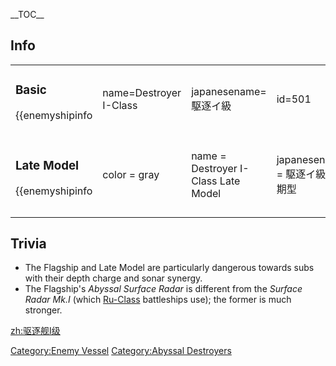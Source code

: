 __TOC__
==Info==
{|
|-
| valign="top" |
===Basic===
{{enemyshipinfo
| name=Destroyer I-Class
| japanesename=駆逐イ級
| id=501
| image=[[File:I-n.png|218px]]
| color=gray
| type=Destroyer
| class=Abyssal
| hp=20
| firepower=5
| armor=5
| torpedo=15
| evasion=14
| AA=6
| aircraft=0
| speed=Fast
| LOS=3
| ASW=25
| range=Short
| luck=1
| slot=2
| time=''unbuildable''
| slot1=[[List_of_equipment_used_by_the_enemy|5inch Single Cannon]]
| slot2=-Unequipped-
| slot3=-Locked-
| slot4=-Locked-
}}
| style="width: 25px;"|
| valign="top" |
===Elite===
{{enemyshipinfo
| name=Destroyer I-Class Elite
| japanesename=駆逐イ級 elite
| id=514
| image=[[File:I-e.png|218px]]
| color=red
| type=Destroyer
| class=Abyssal
| hp=30
| firepower=15
| armor=12
| torpedo=32
| evasion=30
| AA=10
| aircraft=0
| speed=Fast
| LOS=6
| ASW=35
| range=Short
| luck=10
| slot=2
| time=''unbuildable''
| slot1=[[List_of_equipment_used_by_the_enemy|5inch Single Cannon]]
| slot2=[[List_of_equipment_used_by_the_enemy|21inch Torpedo Mk.II]]
| slot3=-Locked-
| slot4=-Locked-
}}
| style="width: 25px;"|
| valign="top" |
===Flagship===
{{enemyshipinfo
| name=Destroyer I-Class Flagship
| japanesename=駆逐イ級 flagship
| id=564
| image=[[File:I_f.png|218px]]
| color=yellow
| type=Destroyer
| class=Abyssal
| hp=39
| firepower=32
| armor=24
| torpedo=60
| evasion=60
| AA=24
| aircraft=0
| speed=Fast
| LOS=10
| ASW=60
| range=Short
| luck=1
| slot=3
| time=''unbuildable''
| slot1=[[List_of_equipment_used_by_the_enemy|Abyssal Surface Radar]]
| slot2=[[List_of_equipment_used_by_the_enemy|Abyssal Sonar Mk.II]]
| slot3=[[List_of_equipment_used_by_the_enemy|Abyssal Depth Charge]]
| slot4=-Locked-
}}
|-
| valign="top" |
===Late Model===
{{enemyshipinfo
|color = gray
|name = Destroyer I-Class Late Model
|japanesename = 駆逐イ級後期型 
|image = [[File:575.png|305px]]
|id = 575 
|class = Abyssal
|type = Destroyer 
|hp = 35 
|firepower = 38
|armor = 22
|torpedo = 60
|evasion = 48
|AA = 30
|aircraft = 0 
|ASW = 72
|LOS = 20
|luck = 30
|time = Unbuildable
|speed = Fast 
|range = Short 
|slot = 3 
|slot1=[[List_of_equipment_used_by_the_enemy|5inch Dual Cannon]]
|slot2=[[List_of_equipment_used_by_the_enemy|Abyssal Sonar Mk.II]]
|slot3=[[List_of_equipment_used_by_the_enemy|Abyssal Depth Charge]]
|slot4= - Locked -  
|space1=0 
|space2=0 
|space3=0 
|space4=0 
}}
| style="width: 25px;"|
| valign="top" |
===Late Model Elite===
{{enemyshipinfo
|color = red
|name = Destroyer I-Class Late Model Elite
|japanesename = 駆逐イ級後期型elite
|image = [[File:DD_Destroyer_I-Class_Late_Model_Elite_Full.png|240px]]
|id = 621 
|class = Abyssal
|type = Destroyer 
|hp = 39 
|firepower = 48
|armor = 30
|torpedo = 76
|evasion = ??
|AA = 40
|aircraft = 0 
|ASW = ??
|LOS = ??
|luck = ??
|time = Unbuildable
|speed = Fast 
|range = Short 
|slot = 3 
|slot1=[[List_of_equipment_used_by_the_enemy|5inch Dual Cannon]]
|slot2=[[List_of_equipment_used_by_the_enemy|5inch Dual Cannon]]
|slot3=[[List_of_equipment_used_by_the_enemy|Abyssal Sonar Mk.II]]
|slot4= - Locked -  
|space1=0 
|space2=0 
|space3=0 
|space4=0 
}}
|}

==Trivia==
*The Flagship and Late Model are particularly dangerous towards subs with their depth charge and sonar synergy.
*The Flagship's ''Abyssal Surface Radar'' is different from the ''Surface Radar Mk.I'' (which [[Battleship Ru-Class|Ru-Class]] battleships use); the former is much stronger.

{{Enemyshiplist}}
[[Category:Enemy Vessel]]
[[Category:Abyssal Destroyers]]
[[zh:驱逐舰I级]]